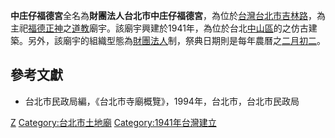 {{Coord|25.059429|121.528986|source:GoogleMaps|display=title}}
'''中庄仔福德宮'''全名為'''財團法人台北市中庄仔福德宮'''，為位於[[台灣|台灣]][[台北市|台北市]][[吉林路|吉林路]]，為主祀[[福德正神|福德正神]]之[[道教|道教]]廟宇。該廟宇興建於1941年，為位於台北[[中山區_(臺北市)|中山區]]的之仿古建築。另外，該廟宇的組織型態為[[財團法人|財團法人]]制，祭典日期則是每年農曆之[[二月初二|二月初二]]。

==參考文獻==
*台北市民政局編，《台北市寺廟概覽》，1994年，台北市，台北市民政局

{{Religion-buil-stub}}

[[Category:中山區廟宇_(臺北市)|Z]]
[[Category:台北市土地廟|Category:台北市土地廟]]
[[Category:1941年台灣建立|Category:1941年台灣建立]]